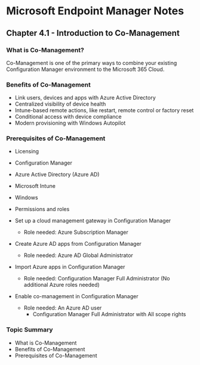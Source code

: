 # Microsoft Endpoint Manager Notes
## Chapter 4.1 - Introduction to Co-Management

### What is Co-Management?
Co-Management is one of the primary ways to combine your existing Configuration Manager environment to the Microsoft 365 Cloud.

### Benefits of Co-Management
* Link users, devices and apps with Azure Active Directory
* Centralized visibility of device health
* Intune-based remote actions, like restart, remote control or factory reset
* Conditional access with device compliance
* Modern provisioning with Windows Autopilot

### Prerequisites of Co-Management
* Licensing
* Configuration Manager
* Azure Active Directory (Azure AD)
* Microsoft Intune
* Windows
* Permissions and roles

* Set up a cloud management gateway in Configuration Manager
	* Role needed: Azure Subscription Manager
* Create Azure AD apps from Configuration Manager
	* Role needed: Azure AD Global Administrator
* Import Azure apps in Configuration Manager
	* Role needed: Configuration Manager Full Administrator (No additional Azure roles needed)
* Enable co-management in Configuration Manager
	* Role needed: An Azure AD user
		* Configuration Manager Full Administrator with All scope rights

### Topic Summary
* What is Co-Management
* Benefits of Co-Management
* Prerequisites of Co-Management